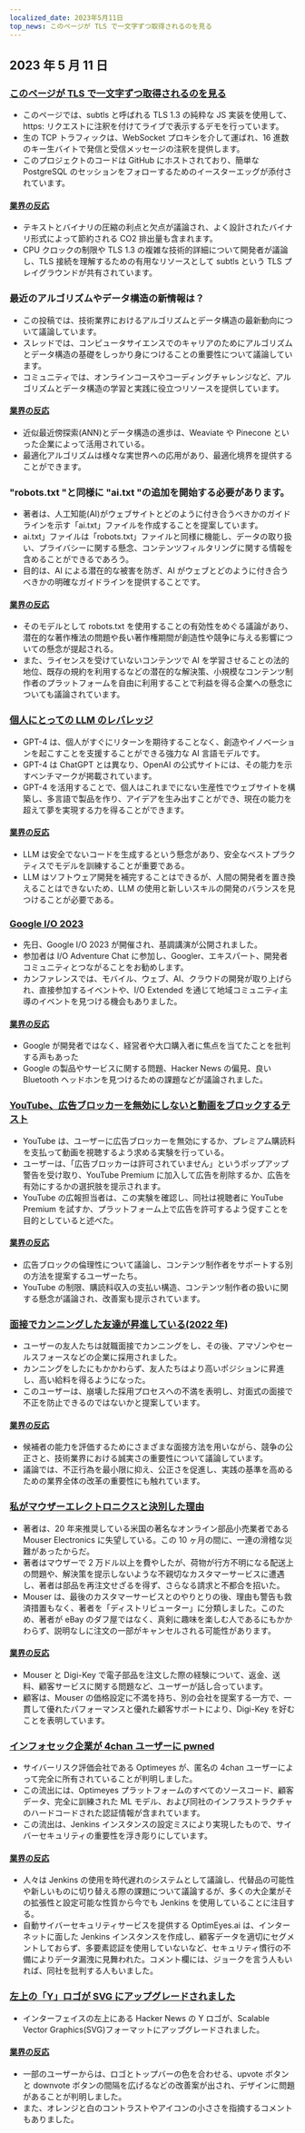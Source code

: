 ```yaml
---
localized_date: 2023年5月11日
top_news: このページが TLS で一文字ずつ取得されるのを見る
---
```




<CallToAction />

<Steps>

## 2023 年 5 月 11 日

### [このページが TLS で一文字ずつ取得されるのを見る](https://subtls.pages.dev/)

- このページでは、subtls と呼ばれる TLS 1.3 の純粋な JS 実装を使用して、https: リクエストに注釈を付けてライブで表示するデモを行っています。
- 生の TCP トラフィックは、WebSocket プロキシを介して運ばれ、16 進数のキー生バイトで発信と受信メッセージの注釈を提供します。
- このプロジェクトのコードは GitHub にホストされており、簡単な PostgreSQL のセッションをフォローするためのイースターエッグが添付されています。

#### [業界の反応](http://news.ycombinator.com/item?id=35884437)

- テキストとバイナリの圧縮の利点と欠点が議論され、よく設計されたバイナリ形式によって節約される CO2 排出量も含まれます。
- CPU クロックの制限や TLS 1.3 の複雑な技術的詳細について開発者が議論し、TLS 接続を理解するための有用なリソースとして subtls という TLS プレイグラウンドが共有されています。

### 最近のアルゴリズムやデータ構造の新情報は？

- この投稿では、技術業界におけるアルゴリズムとデータ構造の最新動向について議論しています。
- スレッドでは、コンピュータサイエンスでのキャリアのためにアルゴリズムとデータ構造の基礎をしっかり身につけることの重要性について議論しています。
- コミュニティでは、オンラインコースやコーディングチャレンジなど、アルゴリズムとデータ構造の学習と実践に役立つリソースを提供しています。

#### [業界の反応](http://news.ycombinator.com/item?id=35886900)

- 近似最近傍探索(ANN)とデータ構造の進歩は、Weaviate や Pinecone といった企業によって活用されている。
- 最適化アルゴリズムは様々な実世界への応用があり、最適化境界を提供することができます。

### "robots.txt "と同様に "ai.txt "の追加を開始する必要があります。

- 著者は、人工知能(AI)がウェブサイトとどのように付き合うべきかのガイドラインを示す「ai.txt」ファイルを作成することを提案しています。
- ai.txt」ファイルは「robots.txt」ファイルと同様に機能し、データの取り扱い、プライバシーに関する懸念、コンテンツフィルタリングに関する情報を含めることができるであろう。
- 目的は、AI による潜在的な被害を防ぎ、AI がウェブとどのように付き合うべきかの明確なガイドラインを提供することです。

#### [業界の反応](http://news.ycombinator.com/item?id=35886288)

- そのモデルとして robots.txt を使用することの有効性をめぐる議論があり、潜在的な著作権法の問題や長い著作権期間が創造性や競争に与える影響についての懸念が提起される。
- また、ライセンスを受けていないコンテンツで AI を学習させることの法的地位、既存の規約を利用するなどの潜在的な解決策、小規模なコンテンツ制作者のプラットフォームを自由に利用することで利益を得る企業への懸念についても議論されています。

### [個人にとっての LLM のレバレッジ](https://mazzzystar.github.io/2023/05/10/LLM-for-individual/)

- GPT-4 は、個人がすぐにリターンを期待することなく、創造やイノベーションを起こすことを支援することができる強力な AI 言語モデルです。
- GPT-4 は ChatGPT とは異なり、OpenAI の公式サイトには、その能力を示すベンチマークが掲載されています。
- GPT-4 を活用することで、個人はこれまでにない生産性でウェブサイトを構築し、多言語で製品を作り、アイデアを生み出すことができ、現在の能力を超えて夢を実現する力を得ることができます。

#### [業界の反応](http://news.ycombinator.com/item?id=35885797)

- LLM は安全でないコードを生成するという懸念があり、安全なベストプラクティスでモデルを訓練することが重要である。
- LLM はソフトウェア開発を補完することはできるが、人間の開発者を置き換えることはできないため、LLM の使用と新しいスキルの開発のバランスを見つけることが必要である。

### [Google I/O 2023](https://io.google/2023/)

- 先日、Google I/O 2023 が開催され、基調講演が公開されました。
- 参加者は I/O Adventure Chat に参加し、Googler、エキスパート、開発者コミュニティとつながることをお勧めします。
- カンファレンスでは、モバイル、ウェブ、AI、クラウドの開発が取り上げられ、直接参加するイベントや、I/O Extended を通じて地域コミュニティ主導のイベントを見つける機会もありました。

#### [業界の反応](http://news.ycombinator.com/item?id=35886559)

- Google が開発者ではなく、経営者や大口購入者に焦点を当てたことを批判する声もあった
- Google の製品やサービスに関する問題、Hacker News の偏見、良い Bluetooth ヘッドホンを見つけるための課題などが議論されました。

### [YouTube、広告ブロッカーを無効にしないと動画をブロックするテスト](https://www.bleepingcomputer.com/news/technology/youtube-tests-blocking-videos-unless-you-disable-ad-blockers/)

- YouTube は、ユーザーに広告ブロッカーを無効にするか、プレミアム購読料を支払って動画を視聴するよう求める実験を行っている。
- ユーザーは、「広告ブロッカーは許可されていません」というポップアップ警告を受け取り、YouTube Premium に加入して広告を削除するか、広告を有効にするかの選択肢を提示されます。
- YouTube の広報担当者は、この実験を確認し、同社は視聴者に YouTube Premium を試すか、プラットフォーム上で広告を許可するよう促すことを目的としていると述べた。

#### [業界の反応](http://news.ycombinator.com/item?id=35892512)

- 広告ブロックの倫理性について議論し、コンテンツ制作者をサポートする別の方法を提案するユーザーたち。
- YouTube の制限、購読料収入の支払い構造、コンテンツ制作者の扱いに関する懸念が議論され、改善案も提示されています。

### [面接でカンニングした友達が昇進している(2022 年)](https://www.teamblind.com/post/My-friends-who-cheated-in-interviews-are-getting-promoted-😡😡😡-XnYM4nLs)

- ユーザーの友人たちは就職面接でカンニングをし、その後、アマゾンやセールスフォースなどの企業に採用されました。
- カンニングをしたにもかかわらず、友人たちはより高いポジションに昇進し、高い給料を得るようになった。
- このユーザーは、崩壊した採用プロセスへの不満を表明し、対面式の面接で不正を防止できるのではないかと提案しています。

#### [業界の反応](http://news.ycombinator.com/item?id=35885342)

- 候補者の能力を評価するためにさまざまな面接方法を用いながら、競争の公正さと、技術業界における誠実さの重要性について議論しています。
- 議論では、不正行為を最小限に抑え、公正さを促進し、実践の基準を高めるための業界全体の改革の重要性にも触れています。

### [私がマウザーエレクトロニクスと決別した理由](https://lcamtuf.substack.com/p/why-im-done-with-mouser-electronics)

- 著者は、20 年来推奨している米国の著名なオンライン部品小売業者である Mouser Electronics に失望している。この 10 ヶ月の間に、一連の滑稽な災難があったからだ。
- 著者はマウザーで 2 万ドル以上を費やしたが、荷物が行方不明になる配送上の問題や、解決策を提示しないような不親切なカスタマーサービスに遭遇し、著者は部品を再注文せざるを得ず、さらなる請求と不都合を招いた。
- Mouser は、最後のカスタマーサービスとのやりとりの後、理由も警告も救済措置もなく、著者を「ディストリビューター」に分類しました。このため、著者が eBay のダフ屋ではなく、真剣に趣味を楽しむ人であるにもかかわらず、説明なしに注文の一部がキャンセルされる可能性があります。

#### [業界の反応](http://news.ycombinator.com/item?id=35892246)

- Mouser と Digi-Key で電子部品を注文した際の経験について、返金、送料、顧客サービスに関する問題など、ユーザーが話し合っています。
- 顧客は、Mouser の価格設定に不満を持ち、別の会社を提案する一方で、一貫して優れたパフォーマンスと優れた顧客サポートにより、Digi-Key を好むことを表明しています。

### [インフォセック企業が 4chan ユーザーに pwned](https://maia.crimew.gay/posts/optimeyes-leak/)

- サイバーリスク評価会社である Optimeyes が、匿名の 4chan ユーザーによって完全に所有されていることが判明しました。
- この流出には、Optimeyes プラットフォームのすべてのソースコード、顧客データ、完全に訓練された ML モデル、および同社のインフラストラクチャのハードコードされた認証情報が含まれています。
- この流出は、Jenkins インスタンスの設定ミスにより実現したもので、サイバーセキュリティの重要性を浮き彫りにしています。

#### [業界の反応](http://news.ycombinator.com/item?id=35888509)

- 人々は Jenkins の使用を時代遅れのシステムとして議論し、代替品の可能性や新しいものに切り替える際の課題について議論するが、多くの大企業がその拡張性と設定可能な性質から今でも Jenkins を使用していることに注目する。
- 自動サイバーセキュリティサービスを提供する OptimEyes.ai は、インターネットに面した Jenkins インスタンスを作成し、顧客データを適切にセグメントしておらず、多要素認証を使用していないなど、セキュリティ慣行の不備によりデータ漏洩に見舞われた。コメント欄には、ジョークを言う人もいれば、同社を批判する人もいました。

### [左上の「Y」ロゴが SVG にアップグレードされました](https://news.ycombinator.com/y18.svg)

- インターフェイスの左上にある Hacker News の Y ロゴが、Scalable Vector Graphics(SVG)フォーマットにアップグレードされました。

#### [業界の反応](http://news.ycombinator.com/item?id=35894326)

- 一部のユーザーからは、ロゴとトップバーの色を合わせる、upvote ボタンと downvote ボタンの間隔を広げるなどの改善案が出され、デザインに問題があることが判明しました。
- また、オレンジと白のコントラストやアイコンの小ささを指摘するコメントもありました。

</Steps>
